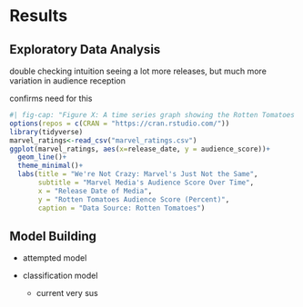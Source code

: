 # Results

## Exploratory Data Analysis

double checking intuition
seeing a lot more releases, but much more variation in audience reception

confirms need for this



```r
#| fig-cap: "Figure X: A time series graph showing the Rotten Tomatoes Audience Scores for Marvel Media over Time."
options(repos = c(CRAN = "https://cran.rstudio.com/"))
library(tidyverse)
marvel_ratings<-read_csv("marvel_ratings.csv")
ggplot(marvel_ratings, aes(x=release_date, y = audience_score))+
  geom_line()+
  theme_minimal()+
  labs(title = "We're Not Crazy: Marvel's Just Not the Same",
       subtitle = "Marvel Media's Audience Score Over Time",
       x = "Release Date of Media",
       y = "Rotten Tomatoes Audience Score (Percent)",
       caption = "Data Source: Rotten Tomatoes")
```




## Model Building

- attempted model

- classification model
  - current very sus